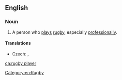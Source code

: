 ==English==

===Noun===
{{en-noun|head=[[rugby]] [[player]]}}

# A person who [[play]]s [[rugby]], especially [[professionally]].

====Translations====
{{trans-top|one who plays rugby}}
* Czech: {{t+|cs|ragbista|m}}, {{t+|cs|ragbistka|f}}
{{trans-mid}}
{{trans-bottom}}

[[Category:en:Rugby]]

[[ca:rugby player]]